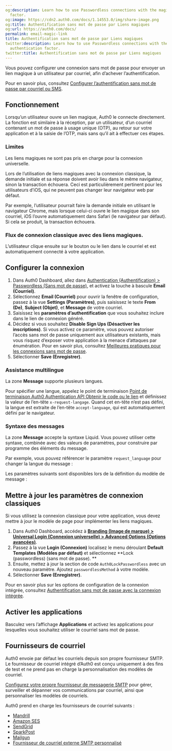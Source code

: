 ```yaml
---
og:description: Learn how to use Passwordless connections with the magic link authentication
  factor.
og:image: https://cdn2.auth0.com/docs/1.14553.0/img/share-image.png
og:title: Authentification sans mot de passe par Liens magiques
og:url: https://auth0.com/docs/
permalink: email-magic-link
title: Authentification sans mot de passe par Liens magiques
twitter:description: Learn how to use Passwordless connections with the magic link
  authentication factor.
twitter:title: Authentification sans mot de passe par Liens magiques
---
```


Vous pouvez configurer une connexion sans mot de passe pour envoyer un lien magique à un utilisateur par courriel, afin d’achever l’authentification.

Pour en savoir plus, consultez [Configurer l’authentification sans mot de passe par courriel ou SMS](/login/universal-login/configure-universal-login-with-passwordless/email-or-sms).

## Fonctionnement

Lorsqu’un utilisateur ouvre un lien magique, Auth0 le connecte directement. La fonction est similaire à la réception, par un utilisateur, d’un courriel contenant un mot de passe à usage unique (OTP), au retour sur votre application et à la saisie de l’OTP, mais sans qu’il ait à effectuer ces étapes.

### Limites

Les liens magiques ne sont pas pris en charge pour la connexion universelle.

Lors de l’utilisation de liens magiques avec la connexion classique, la demande initiale et sa réponse doivent avoir lieu dans le même navigateur, sinon la transaction échouera. Ceci est particulièrement pertinent pour les utilisateurs d’iOS, qui ne peuvent pas changer leur navigateur web par défaut.

Par exemple, l’utilisateur pourrait faire la demande initiale en utilisant le navigateur Chrome, mais lorsque celui-ci ouvre le lien magique dans son courriel, iOS l’ouvre automatiquement dans Safari (le navigateur par défaut). Si cela se produit, la transaction échouera.

### Flux de connexion classique avec des liens magiques.

L’utilisateur clique ensuite sur le bouton ou le lien dans le courriel et est automatiquement connecté à votre application.

## Configurer la connexion

1. Dans Auth0 Dashboard, allez dans [Authentication (Authentification) > Passwordless (Sans mot de passe)](%24%7Bmanage_url%7D/#/connections/passwordless), et activez la touche à bascule **Email (Courriel)**.
2. Sélectionnez **Email (Courriel)** pour ouvrir la fenêtre de configuration, passez à la vue **Settings (Paramètres)**, puis saisissez le texte **From (De)**, **Subject (Objet)**, et **Message** de votre courriel.
3. Saisissez les **paramètres d’authentification** que vous souhaitez inclure dans le lien de connexion généré.
4. Décidez si vous souhaitez **Disable Sign Ups (Désactiver les inscriptions)**. Si vous activez ce paramètre, vous pouvez autoriser l’accès sans mot de passe uniquement aux utilisateurs existants, mais vous risquez d’exposer votre application à la menace d’attaques par énumération. Pour en savoir plus, consultez [Meilleures pratiques pour les connexions sans mot de passe](/best-practices).
5. Sélectionner **Save (Enregistrer)**.

### Assistance multilingue

La zone **Message** supporte plusieurs langues.

Pour spécifier une langue, appelez le point de terminaison [Point de terminaison Auth0 Authentication API Obtenir le code ou le lien](https://auth0.com/docs/api/authentication#get-code-or-link) et définissez la valeur de l’en-tête `x-request-langage`. Quand cet en-tête n’est pas défini, la langue est extraite de l’en-tête `accept-language`, qui est automatiquement défini par le navigateur.

### Syntaxe des messages

La zone **Message** accepte la syntaxe Liquid. Vous pouvez utiliser cette syntaxe, combinée avec des valeurs de paramètres, pour construire par programme des éléments du message.

Par exemple, vous pouvez référencer le paramètre `request_language` pour changer la langue du message :



Les paramètres suivants sont disponibles lors de la définition du modèle de message :



## Mettre à jour les paramètres de connexion classiques

Si vous utilisez la connexion classique pour votre application, vous devez mettre à jour le modèle de page pour implémenter les liens magiques.

1. Dans Auth0 Dashboard, accédez à [**Branding (Image de marque) > Universal Login (Connexion universelle) > Advanced Options (Options avancées)**](https://manage.auth0.com/#/login_settings).
2. Passez à la vue **Login (Connexion)** localisez le menu déroulant **Default Templates (Modèles par défaut)** et sélectionnez **Lock (passwordless) (sans mot de passe).
**
3. Ensuite, mettez à jour la section de code `Auth0LockPasswordless` avec un nouveau paramètre. Ajoutez `passwordlessMethod` à votre modèle.
4. Sélectionner **Save (Enregistrer)**.

Pour en savoir plus sur les options de configuration de la connexion intégrée, consultez [Authentification sans mot de passe avec la connexion intégrée](https://auth0.com/docs/authenticate/passwordless/implement-login/embedded-login).

## Activer les applications

Basculez vers l’affichage **Applications** et activez les applications pour lesquelles vous souhaitez utiliser le courriel sans mot de passe.

## Fournisseurs de courriel

Auth0 envoie par défaut les courriels depuis son propre fournisseur SMTP. Le fournisseur de courriel intégré d’Auth0 est conçu uniquement à des fins de test et ne prend pas en charge la personnalisation des modèles de courriel.

[Configurez votre propre fournisseur de messagerie SMTP](/brand-and-customize/email/smtp-email-providers) pour gérer, surveiller et dépanner vos communications par courriel, ainsi que personnaliser les modèles de courriels.

Auth0 prend en charge les fournisseurs de courriel suivants :

* [Mandrill](/brand-and-customize/email/smtp-email-providers/configure-mandrill-as-external-smtp-email-provider)
* [Amazon SES](/brand-and-customize/email/smtp-email-providers/configure-amazon-ses-as-external-smtp-email-provider)
* [SendGrid](/brand-and-customize/email/smtp-email-providers/configure-sendgrid-as-external-smtp-email-provider)
* [SparkPost](/brand-and-customize/email/smtp-email-providers/configure-sparkpost-as-external-smtp-email-provider)
* [Mailgun](/brand-and-customize/email/smtp-email-providers/configure-mailgun-as-external-smtp-email-provider)
* [Fournisseur de courriel externe SMTP personnalisé](/brand-and-customize/email/configure-custom-external-smtp-email-provider)